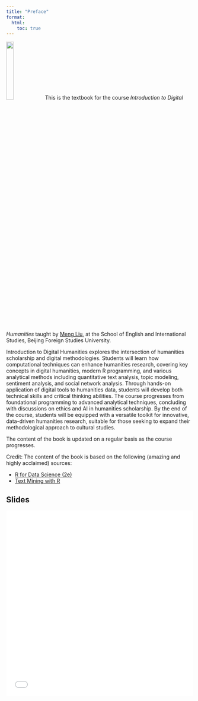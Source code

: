 ```yaml
---
title: "Preface"
format:
  html:
    toc: true
---
```


::: {.callout .image-wrap}
![](images/Meng.png){width=20%}
This is the textbook for the course *Introduction to Digital Humanities* taught by [Meng Liu](https://mengliu.info), at the School of English and International Studies, Beijing Foreign Studies University. 
:::


[Introduction to Digital Humanities]{.highlight-blue} explores the intersection of humanities scholarship and digital methodologies. Students will learn how computational techniques can enhance humanities research, covering key concepts in digital humanities, modern R programming, and various analytical methods including quantitative text analysis, topic modeling, sentiment analysis, and social network analysis. Through hands-on application of digital tools to humanities data, students will develop both technical skills and critical thinking abilities. The course progresses from foundational programming to advanced analytical techniques, concluding with discussions on ethics and AI in humanities scholarship. By the end of the course, students will be equipped with a versatile toolkit for innovative, data-driven humanities research, suitable for those seeking to expand their methodological approach to cultural studies.

The content of the book is updated on a regular basis as the course progresses. 

::: {.callout-note}
Credit: The content of the book is based on the following (amazing and highly acclaimed) sources: 

- [R for Data Science (2e)](https://r4ds.hadley.nz/)
- [Text Mining with R](https://www.tidytextmining.com/)
:::

## Slides {.unnumbered}

<iframe id="slideFrame" src="slides/s-preface.html" width="100%" height="500px" style="border:none;"></iframe>

[Return to Main Content](#){#returnLink style="display:none;"}